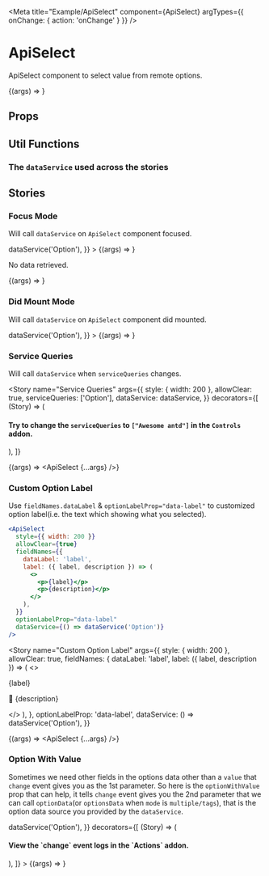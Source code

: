 

<Meta
  title="Example/ApiSelect"
  component={ApiSelect}
  argTypes={{ onChange: { action: 'onChange' } }}
/>

# ApiSelect

<Description>ApiSelect component to select value from remote options.</Description>

<Canvas>
  <Story
    name="Search Mode"
    args={{
      style: { width: 200 },
      allowClear: true,
      trigger: 'onSearch',
      dataService: dataService,
    }}
  >
    {(args) => <ApiSelect {...args} />}
  </Story>
</Canvas>

## Props

<ArgsTable of={ApiSelect} />

## Util Functions

### The `dataService` used across the stories

<Source language="tsx" code={code} />

## Stories

### Focus Mode

Will call `dataService` on `ApiSelect` component focused.

<Canvas>
  <Story
    name="Focus Mode"
    args={{
      style: { width: 200 },
      allowClear: true,
      showSearch: true,
      defaultValue: 'option-1',
      dataService: () => dataService('Option'),
    }}
  >
    {(args) => <ApiSelect {...args} />}
  </Story>
</Canvas>

No data retrieved.

<Canvas>
  <Story
    name="Focus Mode - No Data"
    args={{
      style: { width: 200 },
      allowClear: true,
      showSearch: true,
      dataService: dataService,
    }}
  >
    {(args) => <ApiSelect {...args} />}
  </Story>
</Canvas>

### Did Mount Mode

Will call `dataService` on `ApiSelect` component did mounted.

<Canvas>
  <Story
    name="Did Mount Mode"
    args={{
      style: { width: 200 },
      allowClear: true,
      showSearch: true,
      trigger: 'onDidMount',
      defaultValue: 'option-1',
      dataService: () => dataService('Option'),
    }}
  >
    {(args) => <ApiSelect {...args} />}
  </Story>
</Canvas>

### Service Queries

Will call `dataService` when `serviceQueries` changes.

<Story
  name="Service Queries"
  args={{
    style: { width: 200 },
    allowClear: true,
    serviceQueries: ['Option'],
    dataService: dataService,
  }}
  decorators={[
    (Story) => (
      <div>
        <h4>Try to change the `serviceQueries` to `["Awesome antd"]` in the `Controls` addon.</h4>
        <Story />
      </div>
    ),
  ]}
>
  {(args) => <ApiSelect {...args} />}
</Story>

### Custom Option Label

Use `fieldNames.dataLabel` & `optionLabelProp="data-label"` to customized option label(i.e. the text which showing what you selected).

```jsx
<ApiSelect
  style={{ width: 200 }}
  allowClear={true}
  fieldNames={{
    dataLabel: 'label',
    label: ({ label, description }) => (
      <>
        <p>{label}</p>
        <p>{description}</p>
      </>
    ),
  }}
  optionLabelProp="data-label"
  dataService={() => dataService('Option')}
/>
```

<Story
  name="Custom Option Label"
  args={{
    style: { width: 200 },
    allowClear: true,
    fieldNames: {
      dataLabel: 'label',
      label: ({ label, description }) => (
        <>
          <p>{label}</p>
          <p>📝&nbsp;{description}</p>
        </>
      ),
    },
    optionLabelProp: 'data-label',
    dataService: () => dataService('Option'),
  }}
>
  {(args) => <ApiSelect {...args} />}
</Story>

### Option With Value

Sometimes we need other fields in the options data other than a `value` that `change` event gives you as the 1st parameter. So here is the `optionWithValue` prop that can help, it tells `change` event gives you the 2nd parameter that we can call `optionData`(or `optionsData` when `mode` is `multiple/tags`), that is the option data source you provided by the `dataService`.

<Canvas>
  <Story
    name="Option With Value"
    args={{
      style: { width: 200 },
      allowClear: true,
      optionWithValue: true,
      dataService: () => dataService('Option'),
    }}
    decorators={[
      (Story) => (
        <div>
          <h4>View the `change` event logs in the `Actions` addon.</h4>
          <Story />
        </div>
      ),
    ]}
  >
    {(args) => <ApiSelect {...args} />}
  </Story>
</Canvas>
